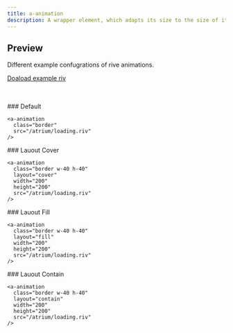 ```yaml
---
title: a-animation
description: A wrapper element, which adapts its size to the size of its child.
---
```



<Pills>
  <Lit />
  <Rive />
</Pills>

<Elements />

<TypeDoc source="../packages/elements/packages/animation" symbol="AnimationElement" />

## Preview

Different example confugrations of rive animations.
<br/>

<a target="_blank" download="loading.riv" href="/atrium/loading.riv">Doaload example riv</a>

<br/>
<br/>

<div class="not-content grid gap-4 grid-cols-3">

  <div>
    ### Default

    <a-animation
      class="border"
      src="/atrium/loading.riv"
    />
  </div>

  <div>
    ### Lauout Cover

    <a-animation
      class="border w-40 h-40"
      layout="cover"
      width="200"
      height="200"
      src="/atrium/loading.riv"
    />
  </div>

  <div>
    ### Lauout Fill

    <a-animation
      class="border w-40 h-40"
      layout="fill"
      width="200"
      height="200"
      src="/atrium/loading.riv"
    />
  </div>

  <div>
    ### Lauout Contain

    <a-animation
      class="border w-40 h-40"
      layout="contain"
      width="200"
      height="200"
      src="/atrium/loading.riv"
    />
  </div>

</div>
